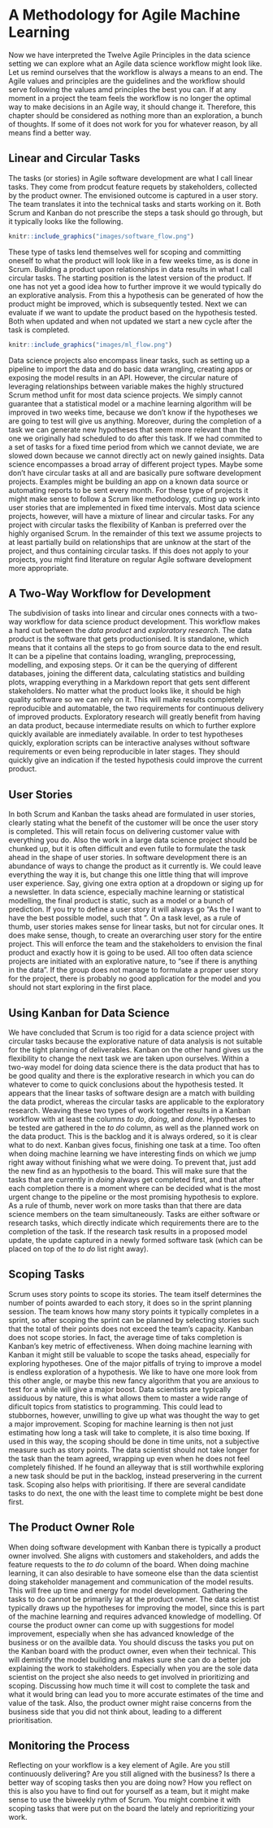 # A Methodology for Agile Machine Learning

Now we have interpreted the Twelve Agile Principles in the data science setting we can explore what an Agile data science workflow might look like. Let us remind ourselves that the workflow is always a means to an end. The Agile values and principles are the guidelines and the workflow should serve following the values amd principles the best you can. If at any moment in a project the team feels the workflow is no longer the optimal way to make decisions in an Agile way, it should change it. Therefore, this chapter should be considered as nothing more than an exploration, a bunch of thoughts. If some of it does not work for you for whatever reason, by all means find a better way.

## Linear and Circular Tasks

The tasks (or stories) in Agile software development are what I call linear tasks. They come from prodcut feature requets by stakeholders, collected by the product owner. The envisioned outcome is captured in a user story. The team translates it into the technical tasks and starts working on it. Both Scrum and Kanban do not prescribe the steps a task should go through, but it typically looks like the following.

```r
knitr::include_graphics("images/software_flow.png")
```
These type of tasks lend themselves well for scoping and committing oneself to what the product will look like in a few weeks time, as is done in Scrum. Building a product upon relationships in data results in what I call circular tasks. The starting position is the latest version of the product. If one has not yet a good idea how to further improve it we would typically do an explorative analysis. From this a hypothesis can be generated of how the product might be improved, which is subsequently tested. Next we can evaluate if we want to update the product based on the hypothesis tested. Both when updated and when not updated we start a new cycle after the task is completed.

```r
knitr::include_graphics("images/ml_flow.png")
```
Data science projects also encompass linear tasks, such as setting up a pipeline to import the data and do basic data wrangling, creating apps or exposing the model results in an API. However, the circular nature of leveraging relationships between variable makes the highly structured Scrum method unfit for most data science projects. We simply cannot guarantee that a statistical model or a machine learning algorithm will be improved in two weeks time, because we don't know if the hypotheses we are going to test will give us anything. Moreover, during the completion of a task we can generate new hypotheses that seem more relevant than the one we originally had scheduled to do after this task. If we had commited to a set of tasks for a fixed time period from which we cannot deviate, we are slowed down because we cannot directly act on newly gained insights. Data science encompasses a broad array of different project types. Maybe some don't have circular tasks at all and are basically pure software development projects. Examples might be building an app on a known data source or automating reports to be sent every month. For these type of projects it might make sense to follow a Scrum like methodology, cutting up work into user stories that are implemented in fixed time intervals. Most data science projects, however, will have a mixture of linear and circular tasks. For any project with circular tasks the flexibility of Kanban is preferred over the highly organised Scrum. In the remainder of this text we assume projects to at least partially build on relationships that are unknow at the start of the project, and thus containing circular tasks. If this does not apply to your projects, you might find literature on regular Agile software development more appropriate.

## A Two-Way Workflow for Development

The subdivision of tasks into linear and circular ones connects with a two-way workflow for data science product development. This workflow makes a hard cut between the *data product* and *exploratory research*. The data product is the software that gets productionised. It is standalone, which means that it contains all the steps to go from source data to the end result. It can be a pipeline that contains loading, wrangling, preprocessing, modelling, and exposing steps. Or it can be the querying of different databases, joining the different data, calculating statistics and building plots, wrapping everything in a Markdown report that gets sent different stakeholders. No matter what the product looks like, it should be high quality software so we can rely on it. This will make results completely reproducible and automatable, the two requirements for continuous delivery of improved products. Exploratory research will greatly benefit from having an data product, because intermediate results on which to further explore quickly available are inmediately available. In order to test hypotheses quickly, exploration scripts can be interactive analyses without software requirements or even being reproducible in later stages. They should quickly give an indication if the tested hypothesis could improve the current product.

## User Stories

In both Scrum and Kanban the tasks ahead are formulated in user stories, clearly stating what the benefit of the customer will be once the user story is completed. This will retain focus on delivering customer value with everything you do. Also the work in a large data science project should be chunked up, but it is often difficult and even futile to formulate the task ahead in the shape of user stories. In software development there is an abundance of ways to change the product as it currently is. We could leave everything the way it is, but change this one little thing that will improve user experience. Say, giving one extra option at a dropdown or siging up for a newsletter. In data science, especially machine learning or statistical modelling, the final product is static, such as a model or a bunch of prediction. If you try to define a user story it will always go "As the <user of the model> I want to have the best possible model, such that <application of the model>". On a task level, as a rule of thumb, user stories makes sense for linear tasks, but not for circular ones. It does make sense, though, to create an overarching user story for the entire project. This will enforce the team and the stakeholders to envision the final product and exactly how it is going to be used. All too often data science projects are initiated with an explorative nature, to "see if there is anything in the data". If the group does not manage to formulate a proper user story for the project, there is probably no good application for the model and you should not start exploring in the first place.

## Using Kanban for Data Science

We have concluded that Scrum is too rigid for a data science project with circular tasks because the explorative nature of data analysis is not suitable for the tight planning of deliverables. Kanban on the other hand gives us the flexibility to change the next task we are taken upon ourselves. Within a two-way model for doing data science there is the data product that has to be good quality and there is the explorative research in which you can do whatever to come to quick conclusions about the hypothesis tested. It appears that the linear tasks of software design are a match with building the data prodict, whereas the circular tasks are applicable to the exploratory research. Weaving these two types of work together results in a Kanban workflow with at least the columns *to do*, *doing*, and *done*. Hypotheses to be tested are gathered in the *to do* column, as well as the planned work on the data product. This is the backlog and it is always ordered, so it is clear what to do next. Kanban gives focus, finishing one task at a time. Too often when doing machine learning we have interesting finds on which we jump right away without finishing what we were doing. To prevent that, just add the new find as an hypothesis to the board. This will make sure that the tasks that are currently in *doing* always get completed first, and that after each completion there is a moment where can be decided what is the most urgent change to the pipeline or the most promising hypothesis to explore. As a rule of thumb, never work on more tasks than that there are data science members on the team simultaneously. Tasks are either software or research tasks, which directly indicate which requirements there are to the completion of the task. If the research task results in a proposed model update, the update captured in a newly formed software task (which can be placed on top of the *to do* list right away).

## Scoping Tasks

Scrum uses story points to scope its stories. The team itself determines the number of points awarded to each story, it does so in the sprint planning session. The team knows how many story points it typically completes in a sprint, so after scoping the sprint can be planned by selecting stories such that the total of their points does not exceed the team's capacity. Kanban does not scope stories. In fact, the average time of taks completion is Kanban's key metric of effectiveness. When doing machine learning with Kanban it might still be valuable to scope the tasks ahead, especially for exploring hypotheses. One of the major pitfalls of trying to improve a model is endless exploration of a hypothesis. We like to have one more look from this other angle, or maybe this new fancy algorithm that you are anxious to test for a while will give a major boost. Data scientists are typically assiduous by nature, this is what allows them to master a wide range of dificult topics from statistics to programming. This could lead to stubbornes, however, unwilling to give up what was thought the way to get a major improvement. Scoping for machine learning is then not just estimating how long a task will take to complete, it is also time boxing. If used in this way, the scoping should be done in time units, not a subjective measure such as story points. The data scientist should not take longer for the task than the team agreed, wrapping up even when he does not feel completely fihished. If he found an alleyway that is still worthwhile exploring a new task should be put in the backlog, instead preservering in the current task. Scoping also helps with prioritising. If there are several candidate tasks to do next, the one with the least time to complete might be best done first. 

## The Product Owner Role

When doing software development with Kanban there is typically a product owner involved. She aligns with customers and stakeholders, and adds the feature requests to the *to do* column of the board. When doing machine learning, it can also desirable to have someone else than the data scientist doing stakeholder management and communication of the model results. This will free up time and energy for model development. Gathering the tasks to do cannot be primarily lay at the product owner. The data scientist typically draws up the hypotheses for improving the model, since this is part of the machine learning and requires advanced knowledge of modelling. Of course the product owner can come up with suggestions for model improvement, especially when she has advanced knowledge of the business or on the availble data. You should discuss the tasks you put on the Kanban board with the product owner, even when their technical. This will demistify the model building and makes sure she can do a better job explaining the work to stakeholders. Especially when you are the sole data scientist on the project she also needs to get involved in prioritizing and scoping. Discussing how much time it will cost to complete the task and what it would bring can lead you to more accurate estimates of the time and value of the task. Also, the product owner might raise concerns from the business side that you did not think about, leading to a different prioritisation.

## Monitoring the Process

Reflecting on your workflow is a key element of Agile. Are you still continuously delivering? Are you still aligned with the business? Is there a better way of scoping tasks then you are doing now? How you reflect on this is also you have to find out for yourself as a team, but it might make sense to use the biweekly rythm of Scrum. You might combine it with scoping tasks that were put on the board the lately and reprioritizing your work. 

